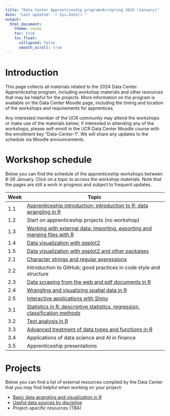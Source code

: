 ```yaml
---
title: "Data Center Apprenticeship program<br>Spring 2024 (January)"
date: "Last updated: `r Sys.Date()`"
output: 
  html_document:
    theme: cosmo
    toc: true
    toc_float:
      collapsed: false
      smooth_scroll: true
---
```


# Introduction

This page collects all materials related to the 2024 Data Center Apprenticeship program, including workshop materials and other resources that may be helpful for the projects.
More information on the program is available on the Data Center Moodle page, including the timing and location of the workshops and requirements for apprentices.

Any interested member of the UCR community may attend the workshops or make use of the materials below; if interested in attending any of the workshops, please self-enroll in the UCR Data Center Moodle course with the enrollment key “Data-Center-1”.
We will share any updates to the schedule via Moodle announcements.

# Workshop schedule

Below you can find the schedule of the apprenticeship workshops between 8-26 January.
Click on a topic to access the workshop materials.
Note that the pages are still a work in progress and subject to frequent updates.

Week|Topic                                                                      
----|---------------------------------------------------------------------------
1.1 |[Apprenticeship introduction; introduction to R; data wrangling in R](apprenticeship/intro)
1.2 |Start on apprenticeship projects (no workshop)
1.3 |[Working with external data: importing, exporting and merging files with R](apprenticeship/data)
1.4 |[Data visualization with ggplot2](apprenticeship/visualization)
1.5 |[Data visualization with ggplot2 and other packages](apprenticeship/visualization)
2.1 |[Character strings and regular expressions](apprenticeship/strings)
2.2 |Introduction to GitHub; good practices in code style and structure         
2.3 |[Data scraping from the web and pdf documents in R](apprenticeship/scraping)
2.4 |[Wrangling and visualizing spatial data in R](apprenticeship/spatial)
2.5 |[Interactive applications with Shiny](apprenticeship/shiny)
3.1 |[Statistics in R: descriptive statistics, regression, classification methods](apprenticeship/statistics)
3.2 |[Text analysis in R](apprenticeship/text)
3.3 |[Advanced treatment of data types and functions in R](apprenticeship/data-types)
3.4 |Applications of data science and AI in finance                             
3.5 |Apprenticeship presentations   

# Projects

Below you can find a list of external resources compiled by the Data Center that you may find helpful when working on your project:

* [Basic data wrangling and visualization in R](https://ucrdatacenter.github.io/tutorial/links.html)
* [Useful data sources by discipline](https://ucrdatacenter.github.io/tutorial/data.html)
* Project-specific resources (TBA)